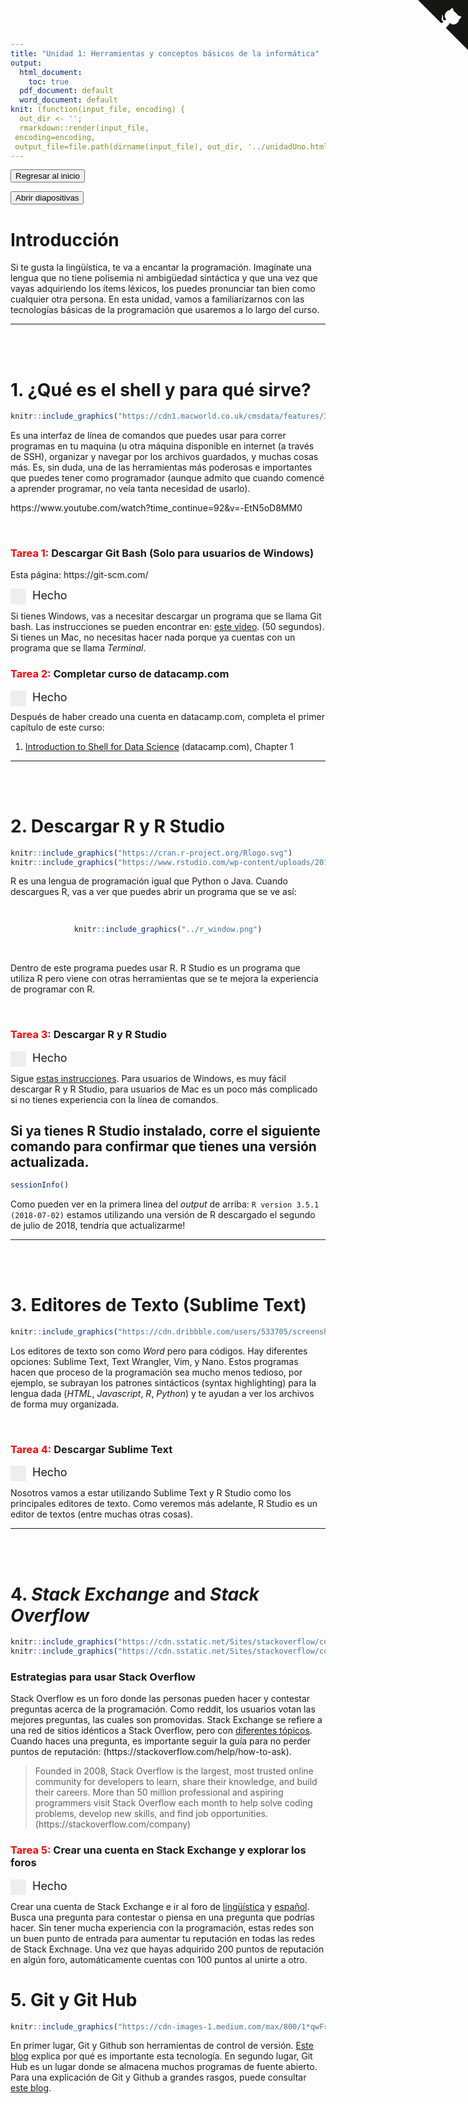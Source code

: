 ```yaml
---
title: "Unidad 1: Herramientas y conceptos básicos de la informática"
output:
  html_document:
    toc: true
  pdf_document: default
  word_document: default
knit: (function(input_file, encoding) {
  out_dir <- '';
  rmarkdown::render(input_file,
 encoding=encoding,
 output_file=file.path(dirname(input_file), out_dir, '../unidadUno.html'))})
---
```


<a href="index.html">
<button type="button" class="btn btn-primary">Regresar al inicio</button>
</a>

<a href="unidadUno/unidadUnoPrez.html" target="_blank">
<button type="button" class="btn btn-primary">Abrir diapositivas</button>
</a>

<a href="https://github.com/axme100/rclass" class="github-corner" aria-label="View source on GitHub"><svg width="80" height="80" viewBox="0 0 250 250" style="fill:#151513; color:#fff; position: absolute; top: 0; border: 0; right: 0;" aria-hidden="true"><path d="M0,0 L115,115 L130,115 L142,142 L250,250 L250,0 Z"></path><path d="M128.3,109.0 C113.8,99.7 119.0,89.6 119.0,89.6 C122.0,82.7 120.5,78.6 120.5,78.6 C119.2,72.0 123.4,76.3 123.4,76.3 C127.3,80.9 125.5,87.3 125.5,87.3 C122.9,97.6 130.6,101.9 134.4,103.2" fill="currentColor" style="transform-origin: 130px 106px;" class="octo-arm"></path><path d="M115.0,115.0 C114.9,115.1 118.7,116.5 119.8,115.4 L133.7,101.6 C136.9,99.2 139.9,98.4 142.2,98.6 C133.8,88.0 127.5,74.4 143.8,58.0 C148.5,53.4 154.0,51.2 159.7,51.0 C160.3,49.4 163.2,43.6 171.4,40.1 C171.4,40.1 176.1,42.5 178.8,56.2 C183.1,58.6 187.2,61.8 190.9,65.4 C194.5,69.0 197.7,73.2 200.1,77.6 C213.8,80.2 216.3,84.9 216.3,84.9 C212.7,93.1 206.9,96.0 205.4,96.6 C205.1,102.4 203.0,107.8 198.3,112.5 C181.9,128.9 168.3,122.5 157.7,114.1 C157.9,116.9 156.7,120.9 152.7,124.9 L141.0,136.5 C139.8,137.7 141.6,141.9 141.8,141.8 Z" fill="currentColor" class="octo-body"></path></svg></a><style>.github-corner:hover .octo-arm{animation:octocat-wave 560ms ease-in-out}@keyframes octocat-wave{0%,100%{transform:rotate(0)}20%,60%{transform:rotate(-25deg)}40%,80%{transform:rotate(10deg)}}@media (max-width:500px){.github-corner:hover .octo-arm{animation:none}.github-corner .octo-arm{animation:octocat-wave 560ms ease-in-out}}</style>


<style>
 /* Customize the label (the container) */
.container {
  display: block;
  position: relative;
  padding-left: 35px;
  margin-bottom: 12px;
  cursor: pointer;
  font-size: 18px;
  font-weight: normal;
  -webkit-user-select: none;
  -moz-user-select: none;
  -ms-user-select: none;
  user-select: none;
}

/* Hide the browser's default checkbox */
.container input {
  position: absolute;
  opacity: 0;
  cursor: pointer;
  height: 0;
  width: 0;
}

/* Create a custom checkbox */
.checkmark {
  position: absolute;
  top: 0;
  left: 0;
  height: 25px;
  width: 25px;
  background-color: #eee;
}

/* On mouse-over, add a grey background color */
.container:hover input ~ .checkmark {
  background-color: #ccc;
}

/* When the checkbox is checked, add a blue background */
.container input:checked ~ .checkmark {
  background-color: #2196F3;
}

/* Create the checkmark/indicator (hidden when not checked) */
.checkmark:after {
  content: "";
  position: absolute;
  display: none;
}

/* Show the checkmark when checked */
.container input:checked ~ .checkmark:after {
  display: block;
}

/* Style the checkmark/indicator */
.container .checkmark:after {
  left: 9px;
  top: 5px;
  width: 5px;
  height: 10px;
  border: solid white;
  border-width: 0 3px 3px 0;
  -webkit-transform: rotate(45deg);
  -ms-transform: rotate(45deg);
  transform: rotate(45deg);
} 
</style>


<script>
   $(document).ready(function() {
     $head = $('#header');
     $head.prepend('<img src=\"http://www.posgrado.unam.mx/linguistica/img/cabecera.png\" style=\"float: right;\"/>')
   });
</script>

# Introducción
Si te gusta la lingüística, te va a encantar la programación. Imagínate una lengua que no tiene polisemia ni ambigüedad sintáctica y que una vez que vayas adquiriendo los ítems léxicos, los puedes pronunciar tan bien como cualquier otra persona. En esta unidad, vamos a familiarizarnos con las tecnologías básicas de la programación que usaremos a lo largo del curso.

---

<br>
<br>

# 1. ¿Qué es el **shell** y para qué sirve?
```r
knitr::include_graphics("https://cdn1.macworld.co.uk/cmsdata/features/3608274/Terminalicon2_thumb800.png")
```

Es una interfaz de línea de comandos que puedes usar para correr programas en tu maquina (u otra máquina disponible en internet (a través de SSH), organizar y navegar por los archivos guardados, y muchas cosas más. Es, sin duda, una de las herramientas más poderosas e importantes que puedes tener como programador (aunque admito que cuando comencé a aprender programar, no veía tanta necesidad de usarlo).



https://www.youtube.com/watch?time_continue=92&v=-EtN5oD8MM0

<br>

### <span style="color:red"> Tarea 1:</span> Descargar Git Bash (Solo para usuarios de Windows)

Esta página:
https://git-scm.com/


<label class="container">Hecho
  <input type="checkbox">
  <span class="checkmark"></span>
</label>

Si tienes Windows, vas a necesitar descargar un programa que se llama Git bash. Las instrucciones se pueden encontrar en: [este video](https://www.youtube.com/watch?v=UQZvV6VTlGQ). (50 segundos). Si tienes un Mac, no necesitas hacer nada porque ya cuentas con un programa que se llama *Terminal*.


### <span style="color:red"> Tarea 2:</span> Completar curso de datacamp.com
 
<label class="container">Hecho
  <input type="checkbox">
  <span class="checkmark"></span>
</label>
Después de haber creado una cuenta en datacamp.com, completa el primer capítulo de este curso:

1. [Introduction to Shell for Data Science](https://www.datacamp.com/courses/introduction-to-shell-for-data-science) (datacamp.com), Chapter 1



---

<br>
<br>

# 2. Descargar R y R Studio
```r
knitr::include_graphics("https://cran.r-project.org/Rlogo.svg")
knitr::include_graphics("https://www.rstudio.com/wp-content/uploads/2018/10/RStudio-Logo.png")
```

R es una lengua de programación igual que Python o Java. Cuando descargues R, vas a ver que puedes abrir un programa que se ve así:

<br>
<center>
```r
knitr::include_graphics("../r_window.png")
```
</center>
<br>

Dentro de este programa puedes usar R. R Studio es un programa que utiliza R pero viene con otras herramientas que se te mejora la experiencia de programar con R. 

<br>

### <span style="color:red"> Tarea 3:</span> Descargar R y R Studio

<label class="container">Hecho
  <input type="checkbox">
  <span class="checkmark"></span>
</label>

Sigue [estas instrucciones](https://www.datacamp.com/community/tutorials/installing-R-windows-mac-ubuntu). Para usuarios de Windows, es muy fácil descargar R y R Studio, para usuarios de Mac es un poco más complicado si no tienes experiencia con la línea de comandos.

## Si ya tienes R Studio instalado, corre el siguiente comando para confirmar que tienes una versión actualizada.

```r
sessionInfo()
```

Como pueden ver en la primera linea del *output* de arriba: `R version 3.5.1 (2018-07-02)` estamos utilizando una versión de R descargado el segundo de julio de 2018, tendría que actualizarme!

---

<br>
<br>


# 3. Editores de Texto (Sublime Text)

```r
knitr::include_graphics("https://cdn.dribbble.com/users/533705/screenshots/3811091/sublime-icon.png")
```

Los editores de texto son como *Word* pero para códigos. Hay diferentes opciones: Sublime Text, Text Wrangler, Vim, y Nano. Estos programas hacen que proceso de la programación sea mucho menos tedioso, por ejemplo, se subrayan los patrones sintácticos (syntax highlighting) para la lengua dada (*HTML*, *Javascript*, *R*, *Python*) y te ayudan a ver los archivos de forma muy organizada.

<br>

### <span style="color:red"> Tarea 4:</span> Descargar Sublime Text

<label class="container">Hecho
  <input type="checkbox">
  <span class="checkmark"></span>
</label>

Nosotros vamos a estar utilizando Sublime Text y R Studio como los principales editores de texto. Como veremos más adelante, R Studio es un editor de textos (entre muchas otras cosas).

---

<br>
<br>

# 4. *Stack Exchange* and *Stack Overflow*


```r
knitr::include_graphics("https://cdn.sstatic.net/Sites/stackoverflow/company/img/logos/se/se-logo.png?v=dd7153fcc7fa")
knitr::include_graphics("https://cdn.sstatic.net/Sites/stackoverflow/company/img/logos/so/so-logo.png?v=9c558ec15d8a")
```

### Estrategias para usar Stack Overflow
Stack Overflow es un foro donde las personas pueden hacer y contestar preguntas acerca de la programación. Como reddit, los usuarios votan las mejores preguntas, las cuales son promovidas. Stack Exchange se refiere a una red de sitios idénticos a Stack Overflow, pero con [diferentes tópicos](https://stackexchange.com/sites#). Cuando haces una pregunta, es importante seguir la guía para no perder puntos de reputación: (https://stackoverflow.com/help/how-to-ask).

> Founded in 2008, Stack Overflow is the largest, most trusted online community for developers to learn, share their knowledge, and build their careers. More than 50 million professional and aspiring programmers visit Stack Overflow each month to help solve coding problems, develop new skills, and find job opportunities. (https://stackoverflow.com/company)

### <span style="color:red"> Tarea 5:</span> Crear una cuenta en Stack Exchange y explorar los foros

<label class="container">Hecho
  <input type="checkbox">
  <span class="checkmark"></span>
</label>

Crear una cuenta de Stack Exchange e ir al foro de [lingüística](https://linguistics.stackexchange.com/) y [español](https://spanish.stackexchange.com/). Busca una pregunta para contestar o piensa en una pregunta que podrías hacer. Sin tener mucha experiencia con la programación, estas redes son un buen punto de entrada para aumentar tu reputación en todas las redes de Stack Exchnage. Una vez que hayas adquirido 200 puntos de reputación en algún foro, automáticamente cuentas con 100 puntos al unirte a otro.

# 5. Git y Git Hub

```r
knitr::include_graphics("https://cdn-images-1.medium.com/max/800/1*qwFrTMnFkcd3U9rFKwwacw.png")
```


En primer lugar, Git y Github son herramientas de control de versión. [Este blog](https://www.deustoformacion.com/blog/programacion-diseno-web/que-es-para-que-sirve-github) explica por qué es importante esta tecnología. 
En segundo lugar, Git Hub es un lugar donde se almacena muchos programas de fuente abierto. Para una explicación de Git y Github a grandes rasgos, puede consultar [este blog]("https://kinsta.com/es/base-de-conocimiento/que-es-github/").
